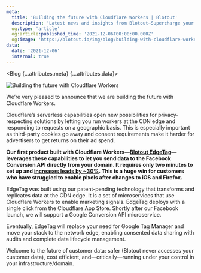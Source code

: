```yaml
---
meta:
  title: 'Building the future with Cloudflare Workers | Blotout'
  description: 'Latest news and insights from Blotout—Supercharge your marketing signals in the post-cookie world'
  og:type: 'article'
  og:article:published_time: '2021-12-06T00:00:00.000Z'
  og:image: 'https://blotout.io/img/blog/building-with-cloudflare-workers/cloudflare-workers.png'
data:
  date: '2021-12-06'
  internal: true
---
```



<Blog {...attributes.meta} {...attributes.data}>

![Building the future with Cloudflare Workers](/img/blog/building-with-cloudflare-workers/cloudflare-workers.png)

We’re very pleased to announce that we are building the future with Cloudflare Workers.

Cloudflare’s serverless capabilities open new possibilities for privacy-respecting solutions by letting you run workers at the CDN edge and responding to requests on a geographic basis. This is especially important as third-party cookies go away and consent requirements make it harder for advertisers to get returns on their ad spend.

**Our first product built with Cloudflare Workers—[Blotout EdgeTag](https://edgetag.io/facebook-conversion-api)—leverages these capabilities to let you send data to the Facebook Conversion API directly from your domain. It requires only two minutes to set up and [increases leads by ~30%](https://blotout.io/case-studies/edgetag-facebook-lux). This is a huge win for customers who have struggled to enable pixels after changes to iOS and Firefox.**

EdgeTag was built using our patent-pending technology that transforms and replicates data at the CDN edge. It is a set of microservices that use Cloudflare Workers to enable marketing signals. EdgeTag deploys with a single click from the Cloudflare App Store. Shortly after our Facebook launch, we will support a Google Conversion API microservice.

Eventually, EdgeTag will replace your need for Google Tag Manager and move your stack to the network edge, enabling consented data sharing with audits and complete data lifecycle management.

Welcome to the future of customer data: safer (Blotout never accesses your customer data), cost efficient, and—critically—running under your control in your infrastructure/domain.


</Blog>
